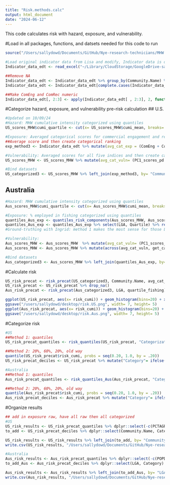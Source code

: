 ```yaml
---
title: "Risk.methods.calc"
output: html_document
date: "2024-06-12"
---
```


This code calculates risk with hazard, exposure, and vulnerability. 

#Load in all packages, functions, and datsets needed for this code to run
```r
source("/Users/sallydowd/Documents/GitHub/Nye-research-technicians/MHW.MCS/Code/ToLoad.R")

#Load original indicator data from Lisa and modify, Indicator data is only for exposure for the U.S. 
Indicator_data_edt <- read_excel("~/Library/CloudStorage/GoogleDrive-sallycdowd@gmail.com/My Drive/Nye.lab/Coastal.vulnerability/US.data/Indicator.data.xlsx", col_types= "text", sheet= 8) %>% select(GEO_NAME, ComEng, ComRel) %>% rename("Community.Name"= "GEO_NAME")

##Remove NA 
Indicator_data_edt <- Indicator_data_edt %>% group_by(Community.Name) %>% arrange(ComRel) %>% mutate(ComRel = ifelse(ComRel == "N/A", NA, ComRel)) #some rows were N/A
Indicator_data_edt <- Indicator_data_edt[complete.cases(Indicator_data_edt),] #only want rows with no missing values

##Make ComEng and ComRec numeric
Indicator_data_edt[, 2:3] <- apply(Indicator_data_edt[ , 2:3], 2, function(x) as.numeric(as.character(x))) 
```

#Categorize hazard, exposure, and vulnerability pre-risk calculation 
## U.S. 
```r
#Updated on 10/09/24
#Hazard: MHW cumulative intensity categorized using quantiles
US_scores_MHW$cumi_quartile <- cut(x= US_scores_MHW$cumi_mean, breaks= quantile(US_scores_MHW$cumi_mean, probs= seq(0,1,0.25)), include.lowest=TRUE,labels=FALSE) #divide range of x into intervals 

#Exposure: Averaged categorical scores for commercial engagement and reliance indices 
##Average score and then create categorical ranking
exp_method3 <- Indicator_data_edt %>% mutate(avg_cat_exp = (ComEng + ComRel)/2) %>% select(Community.Name, avg_cat_exp) %>% mutate(across(where(is.numeric), get_categorical_score, .names = "{col}_rank")) %>% dplyr::select(Community.Name, avg_cat_exp_rank) %>% rename("avg_cat_exp"= "avg_cat_exp_rank")

#Vulnerability: Averaged scores for all five indices and then create categorical ranking
US_scores_MHW <- US_scores_MHW %>% mutate(avg_cat_vuln= (PC1_scores_pd + PC1_scores_pc + PC1_scores_lf + PC1_scores_pov + PC1_scores_hc)/5) %>% mutate(across(avg_cat_vuln, get_categorical_score, .names = "{col}_rank")) %>% dplyr::select(-avg_cat_vuln) %>% rename("avg_cat_vuln"= "avg_cat_vuln_rank")

#Bind datasets
US_categorized3 <- US_scores_MHW %>% left_join(exp_method3, by= "Community.Name") #drops communities without MHW statistics, Chesapeake Bay communities not included
```


## Australia
```r
#Hazard: MHW cumulative intensity categorized using quantiles
Aus_scores_MHW$cumi_quartile <- cut(x= Aus_scores_MHW$cumi_mean, breaks= quantile(Aus_scores_MHW$cumi_mean, probs= seq(0,1,0.25)), include.lowest=TRUE,labels=FALSE)

#Exposure: % employed in fishing categorized using quantiles
quantiles_Aus_exp <- quantiles_risk_components(Aus_scores_MHW, Aus_scores_MHW$INDP_fishing, "Method 1: Exposure as quantiles") #quantile(): 25th percentile is lower, 50th percentile is median, and 75th percentile is upper quartile 
quantiles_Aus_exp <- quantiles_Aus_exp %>% select(LGA, Quartile) %>% rename("quartile_fishing" = "Quartile")
#Ground-truthing with Ingrid: method 1 makes the most sense for those LGAs included in the high exposure category, maintain communities with 0% employment in fishing (will be in low category)

#Vulnerability:
Aus_scores_MHW <- Aus_scores_MHW  %>% mutate(avg_cat_vuln= (PC1_scores_pd + PC1_scores_pc + PC1_scores_lf + PC1_scores_hc)/4)
Aus_scores_MHW <- Aus_scores_MHW %>% mutate(across(avg_cat_vuln, get_categorical_score, .names = "{col}_rank")) %>% dplyr::select(-avg_cat_vuln) %>% rename("avg_cat_vuln"= "avg_cat_vuln_rank")

#Bind datasets
Aus_categorized3 <- Aus_scores_MHW %>% left_join(quantiles_Aus_exp, by= "LGA")
```

#Calculate risk 
```r
US_risk_precat <- risk_precat(US_categorized3, Community.Name, avg_cat_exp)
US_risk_precat <- US_risk_precat %>% drop_na()
Aus_risk_precat <- risk_precat(Aus_categorized3, LGA, quartile_fishing)

ggplot(US_risk_precat, aes(x= risk_cumi)) + geom_histogram(bins=20) + xlab("Risk") + ggtitle("Risk to US Communities: Method 2") + standard_theme
ggsave("/users/sallydowd/desktop/risk.US.png", width= 7, height= 5)
ggplot(Aus_risk_precat, aes(x= risk_cumi)) + geom_histogram(bins=20) + xlab("Risk") + ggtitle("Risk to Australia LGAs: Method 2") + standard_theme
ggsave("/users/sallydowd/desktop/risk.Aus.png", width= 7, height= 5)
```

#Categorize risk
```r
#US 
##Method 1: quantiles 
US_risk_precat_quantiles <- risk_quantiles(US_risk_precat, "Categorization 1: Risk & Quartiles")

##Method 2: 20%, 60%, 20%, old way
quantile(US_risk_precat$risk_cumi, probs = seq(0.20, 1.0, by = .20))
US_risk_precat_deciles <- US_risk_precat %>% mutate("Category"= ifelse(risk_cumi <= 2.8, "Low", ifelse(risk_cumi >  2.8 & risk_cumi <= 6.8, "Moderate", ifelse(risk_cumi > 6.8, "High", NA))))

#Australia
##Method 1: quantiles
Aus_risk_precat_quantiles <- risk_quantiles_Aus(Aus_risk_precat, "Categorization 1: Risk & Quartiles")

##Method 2: 20%, 60%, 20%, old way 
quantile(Aus_risk_precat$risk_cumi, probs = seq(0.20, 1.0, by = .20))
Aus_risk_precat_deciles <- Aus_risk_precat %>% mutate("Category"= ifelse(risk_cumi <= 3.5, "Low", ifelse(risk_cumi >  3.5 & risk_cumi <= 21.6, "Moderate", ifelse(risk_cumi > 21.6, "High", NA))))
```

#Organize results 
```r
## add in exposure raw, have all raw then all categorized
#US
US_risk_results <- US_risk_precat_quantiles %>% dplyr::select(-c(PCTAGRFRFSH, POPDENS, Quartile, dur_mean)) %>% rename("RiskCategoryM1"= "Category", "Risk"= "risk_cumi", "Vulnerability"= "avg_cat_vuln", "Exposure"= "avg_cat_exp", "Hazard"= "cumi_quartile", "Risk"= "risk_cumi") %>% relocate(Hazard, .before= "Vulnerability")
to_add <- US_risk_precat_deciles %>% dplyr::select(Community.Name, Category) %>% rename("RiskCategoryM2"= "Category") 

US_risk_results <- US_risk_results %>% left_join(to_add, by= "Community.Name") %>% left_join(Indicator_data_edt, by= "Community.Name") %>% relocate(ComEng, .after= "cumi_mean") %>% relocate(ComRel, .after= "ComEng")
write.csv(US_risk_results, "/Users/sallydowd/Documents/GitHub/Nye-research-technicians/MHW.MCS/Data/US_risk_results_final.csv")

#Australia 
Aus_risk_results <- Aus_risk_precat_quantiles %>% dplyr::select(-c(POPDENS:dur_mean, Quartile)) %>% rename("RiskCategoryM1"= "Category", "State"= "STE_NAME16", "Hazard"= "cumi_quartile", "Vulnerability"= "avg_cat_vuln", "Exposure"= "quartile_fishing", "Risk"= "risk_cumi") %>% relocate(Hazard, .before= "Vulnerability") %>% relocate(INDP_fishing, .after= cumi_mean)
to_add_Aus <- Aus_risk_precat_deciles %>% dplyr::select(LGA, Category) %>% rename("RiskCategoryM2"= "Category")

Aus_risk_results <- Aus_risk_results %>% left_join(to_add_Aus, by= "LGA")
write.csv(Aus_risk_results, "/Users/sallydowd/Documents/GitHub/Nye-research-technicians/MHW.MCS/Data/Aus_risk_results_final.csv")
```
